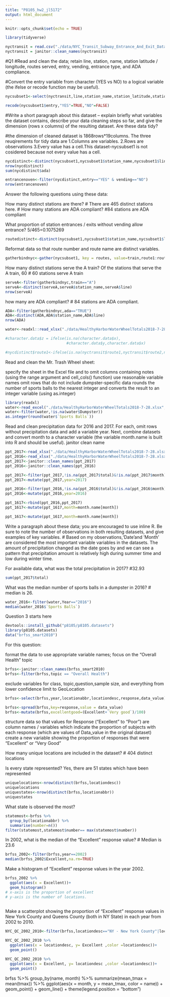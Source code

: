 ```yaml
---
title: "P8105_hw2_jl5172"
output: html_document
---
```


```r
knitr::opts_chunk$set(echo = TRUE)
```

```r
library(tidyverse)
```

```r

nyctransit = read.csv("./data/NYC_Transit_Subway_Entrance_And_Exit_Data.csv")
nyctransit = janitor::clean_names(nyctransit)
```

#Q1
#Read and clean the data; retain line, station, name, station latitude / longitude, routes served, entry, vending, entrance type, and ADA compliance. 

#Convert the entry variable from character (YES vs NO) to a logical variable (the ifelse or recode function may be useful).
```r
nycsubset1<-select(nyctransit,line,station_name,station_latitude,station_longitude,route1,route2,route3,route4,route5,route6,route7,route8,route9,route10,route11,entry,vending,entrance_type,ada)


```

```r
recode(nycsubset1$entry,"YES"=TRUE,"NO"=FALSE)
```

#Write a short paragraph about this dataset – explain briefly what variables the dataset contains, describe your data cleaning steps so far, and give the dimension (rows x columns) of the resulting dataset. Are these data tidy?

#the dimension of cleaned dataset is 1868rows*19columns. The three reuqirements for tidy data are 1.Columns are variables. 2.Rows are observations 3.Every value has a cell.This dataset-nycsubset1 is not cosidered because not every value has a cell.


```r
nycdistinct<-distinct(nycsubset1,nycsubset1$station_name,nycsubset1$line,.keep_all = TRUE)
nrow(nycdistinct)
sum(nycdistinct$ada)
```

```r
entrancenoven<-filter(nycdistinct,entry=="YES" & vending=="NO")
nrow(entrancenoven)
```

Answer the following questions using these data:

How many distinct stations are there? 
# There are 465 distinct stations here.
# 
How many stations are ADA compliant? 
#84 stations are ADA compliant

What proportion of station entrances / exits without vending allow entrance?
5/465=0.1075269

 
```r
routedistinct<-distinct(nycsubset1,nycsubset1$station_name,nycsubset1$line,.keep_all = TRUE)
```

Reformat data so that route number and route name are distinct variables.
```r
gatherbindnyc<-gather(nycsubset1, key = routes, value=train,route1:route11,na.rm = TRUE)

```

How many distinct stations serve the A train? Of the stations that serve the A train, 60
# 60 stations serve A train

```r
serveA<-filter(gatherbindnyc,train=="A")
serveA<-distinct(serveA,serveA$station_name,serveA$line)
nrow(serveA)
```

how many are ADA compliant?
# 84 stations are ADA compliant.
```r
ADA<-filter(gatherbindnyc,ada=="TRUE")
ADA<-distinct(ADA,ADA$station_name,ADA$line)
nrow(ADA)
```


```r
water<-readxl::read_xlsx("./data/HealthyHarborWaterWheelTotals2018-7-28.xlsx")
```


```r
#character.data$z = ifelse(is.na(character.data$x),
                           #character.data$y,character.data$x)
```


```r
#nycdistinct$route1<-ifelse(is.na(nyctransit$route1,nyctransit$route2,nyctransit$route3,nyctransit$route4,nyctransit$route5,nyctransit$route6,nyctransit$route7,nyctransit$route8,nyctransit$route8,nyctransit$route9,nyctransit$route10,nyctransit$route11))
```

Read and clean the Mr. Trash Wheel sheet:

specify the sheet in the Excel file and to omit columns containing notes (using the range argument and  cell_cols() function)
use reasonable variable names
omit rows that do not include dumpster-specific data
rounds the number of sports balls to the nearest integer and converts the result to an integer variable (using  as.integer)
```r
library(readxl)
water<-read_excel("./data/HealthyHarborWaterWheelTotals2018-7-28.xlsx",sheet = 1,range = "A2:N338")
water<-filter(water,!is.na(water$Dumpster))
as.integer(round(water$`Sports Balls`))
```

Read and clean precipitation data for 2016 and 2017. For each, omit rows without precipitation data and add a variable year. Next, combine datasets and convert month to a character variable (the variable month.name is built into R and should be useful).
janitor clean name
```r
ppt_2017<-read_xlsx("./data/HealthyHarborWaterWheelTotals2018-7-28.xlsx", sheet = 4,range = "A2:B15")
ppt_2016<-read_xlsx("./data/HealthyHarborWaterWheelTotals2018-7-28.xlsx", sheet = 5,range = "A2:B15")
ppt_2017<-janitor::clean_names(ppt_2017)
ppt_2016<-janitor::clean_names(ppt_2016)
```


```r

ppt_2017<-filter(ppt_2017,!is.na(ppt_2017$total)&!is.na(ppt_2017$month))
ppt_2017<-mutate(ppt_2017,year=2017)

ppt_2016<-filter(ppt_2016,!is.na(ppt_2016$total)&!is.na(ppt_2016$month))
ppt_2016<-mutate(ppt_2016,year=2016)

ppt_1617<-rbind(ppt_2016,ppt_2017)
ppt_1617<-mutate(ppt_1617,month=month.name[month])
```

```r
ppt_1617<-mutate(ppt_1617,month=month.name[month])
```

Write a paragraph about these data; you are encouraged to use inline R. Be sure to note the number of observations in both resulting datasets, and give examples of key variables.
# Based on my observations,'Date'and 'Month' are considered the most important variable variables in the datasets. The amount of precipitation changed as the date goes by and we can see a pattern that precipitation amount is relatively high during summer time and low during winter time.

For available data, what was the total precipitation in 2017? 
#32.93

```r
sum(ppt_2017$total)

```
What was the median number of sports balls in a dumpster in 2016?
# median is 26.
```r
water_2016<-filter(water,Year=="2016")
median(water_2016$`Sports Balls`)
```


Question 3 starts here
```r
devtools::install_github("p8105/p8105.datasets")
library(p8105.datasets)
data("brfss_smart2010")

```

For this question:

format the data to use appropriate variable names;
focus on the “Overall Health” topic

```r
brfss<-janitor::clean_names(brfss_smart2010)
brfss<-filter(brfss,topic == "Overall Health")

```


exclude variables for class, topic,question,sample size, and everything from lower confidence limit to GeoLocation
```r
brfss<-select(brfss,year,locationabbr,locationdesc,response,data_value)

```

```r
brfss<-spread(brfss,key=response,value = data_value)
brfss<-mutate(brfss,excellentgood=(Excellent+`Very good`)/100)
```


structure data so that values for Response (“Excellent” to “Poor”) are column names / variables which indicate the proportion of subjects with each response (which are values of Data_value in the original dataset)
create a new variable showing the proportion of responses that were “Excellent” or “Very Good”


How many unique locations are included in the dataset? # 404 distinct locations

Is every state represented?  Yes, there are 51 states which have been represented



```r
uniquelocations<-nrow(distinct(brfss,locationdesc))
uniquelocations
uniquestates<-nrow(distinct(brfss,locationabbr))
uniquestates


```


What state is observed the most?
```r
statemost<-brfss %>% 
  group_by(locationabbr) %>% 
  summarise(number=n()) 
filter(statemost,statemost$number== max(statemost$number))

```

In 2002, what is the median of the “Excellent” response value? 
# Median is 23.6
```r
brfss_2002<-filter(brfss,year==2002)
median(brfss_2002$Excellent,na.rm=TRUE)
```




Make a histogram of “Excellent” response values in the year 2002.
```r
brfss_2002 %>% 
  ggplot(aes(x = Excellent))+
  geom_histogram()
# x-axis is the proportion of excellent
# y-axis is the number of locations.
  
```

Make a scatterplot showing the proportion of “Excellent” response values in New York County and Queens County (both in NY State) in each year from 2002 to 2010.
```r
NYC_QC_2002_2010<-filter(brfss,locationdesc=="NY - New York County"|locationdesc=="NY - Queens County")

NYC_QC_2002_2010 %>% 
  ggplot(aes(x = locationdesc, y= Excellent ,color =locationdesc))+
  geom_point()

```


```r
NYC_QC_2002_2010 %>% 
  ggplot(aes(x = Excellent, y= locationdesc ,color =locationdesc))+
  geom_point()
```




brfss %>%
  group_by(name, month) %>%
  summarize(mean_tmax = mean(tmax)) %>%
  ggplot(aes(x = month, y = mean_tmax, color = name)) + 
    geom_point() + geom_line() + 
    theme(legend.position = "bottom")
